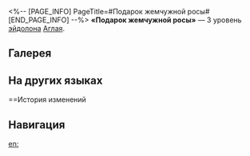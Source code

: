 <%-- [PAGE_INFO]
PageTitle=#Подарок жемчужной росы#
[END_PAGE_INFO] --%>
{{Эйдолон Инфобокс
|Название         = Подарок жемчужной росы
|Изображение      = Эйдолон Подарок жемчужной росы.png
|Персонаж         = Аглая
|Уровень          = 3
|Длительность     = 
|Описание         = Уровень навыка повышается на 2, максимальный уровень - 15. Уровень базовой атаки повышается на 1, максимальный уровень - 10. Уровень таланта духа памяти повышается на 1, максимальный уровень - 10.
|Свойство1        = 
|Масштабирование1 = 
}}
'''«Подарок жемчужной росы»''' — 3 уровень [[эйдолон]]а [[Аглая]].

==Галерея==
{{Галерея|position=left|captionalign=center
|Персонаж Аглая Эйдолон 3.png|Осколок Эйдолона
}}

==На других языках==
{{На других языках
|en   = Bequeath in the Coalescence of Dew
|zhs  = 华珠凝滞的礼物
|zht  = 華珠凝滯的禮物
|ja   = {{Rubi|華麗|かれい}}な{{Rubi|露|つゆ}}の{{Rubi|賜物|たまもの}}
|ko   = 화려한 이슬의 선물
|es   = Don del rocío bello
|fr   = Offrande de la perle figée
|ru   = Подарок жемчужной росы
|th   = Bequeath in the Coalescence of Dew
|vi   = Món Quà Sương Đọng
|de   = Geschenk des perlenden Morgentaus
|id   = Bequeath in the Coalescence of Dew
|pt   = Legado na Coalescência do Orvalho
}}

==История изменений
{{История изменений|3.5}}

==Навигация==
{{Навык Навбокс|Аглая}}

[[en:]]